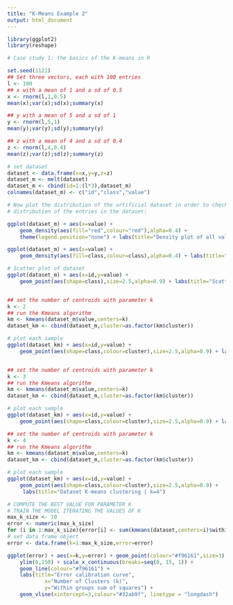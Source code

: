 ```yaml
---
title: "K-Means Example 2"
output: html_document
---
```


```r
library(ggplot2)
library(reshape)

# Case study 1: the basics of the K-means in R

set.seed(1121)
## Set three vectors, each with 100 entries
l <- 100
## x with a mean of 1 and a sd of 0.5
x <- rnorm(l,1,0.5)
mean(x);var(x);sd(x);summary(x)

## y with a mean of 5 and a sd of 1
y <- rnorm(l,5,1)
mean(y);var(y);sd(y);summary(y)

## z with a mean of 4 and a sd of 0.4
z <- rnorm(l,4,0.4)
mean(z);var(z);sd(z);summary(z)

# set dataset
dataset <- data.frame(x=x,y=y,z=z)
dataset_m <- melt(dataset)
dataset_m <- cbind(id=1:(l*3),dataset_m)
colnames(dataset_m) <- c("id","class","value")

# Now plot the distribution of the artificial dataset in order to check out the 
# distribution of the entries in the dataset:

ggplot(dataset_m) + aes(x=value) + 
	geom_density(aes(fill="red",colour="red"),alpha=0.4) +
	theme(legend.position="none") + labs(title="Density plot of all values (omitting classes)")

ggplot(dataset_m) + aes(x=value) + 
	geom_density(aes(fill=class,colour=class),alpha=0.4) + labs(title="Density plot for all classes")

# Scatter plot of dataset
ggplot(dataset_m) + aes(x=id,y=value) + 
	geom_point(aes(shape=class),size=2.5,alpha=0.9) + labs(title="Scatter plot of dataset")


## set the number of centroids with parameter k
k <- 2
## run the Kmeans algorithm
km <- kmeans(dataset_m$value,centers=k)
dataset_km <- cbind(dataset_m,cluster=as.factor(km$cluster))

# plot each sample
ggplot(dataset_km) + aes(x=id,y=value) + 
	geom_point(aes(shape=class,colour=cluster),size=2.5,alpha=0.9) + labs(title="Dataset K-means clustering | k=2")


## set the number of centroids with parameter k
k <- 3
## run the Kmeans algorithm
km <- kmeans(dataset_m$value,centers=k)
dataset_km <- cbind(dataset_m,cluster=as.factor(km$cluster))

# plot each sample
ggplot(dataset_km) + aes(x=id,y=value) + 
	geom_point(aes(shape=class,colour=cluster),size=2.5,alpha=0.9) + labs(title="Dataset K-means clustering | k=3")

## set the number of centroids with parameter k
k <- 4
## run the Kmeans algorithm
km <- kmeans(dataset_m$value,centers=k)
dataset_km <- cbind(dataset_m,cluster=as.factor(km$cluster))

# plot each sample
ggplot(dataset_km) + aes(x=id,y=value) + 
	geom_point(aes(shape=class,colour=cluster),size=2.5,alpha=0.9) + 
     labs(title="Dataset K-means clustering | k=4")

# COMPUTE THE BEST VALUE FOR PARAMETER K
# TRAIN THE MODEL ITERATING THE VALUES OF K
max_k_size <- 10
error <- numeric(max_k_size)
for (i in 1:max_k_size){error[i] <- sum(kmeans(dataset,centers=i)$withinss)}
# set data frame object
error <- data.frame(k=1:max_k_size,error=error)

ggplot(error) + aes(x=k,y=error) + geom_point(colour="#f96161",size=3) + 
	ylim(0,150) + scale_x_continuous(breaks=seq(0, 15, 1)) + 
	geom_line(colour="#f96161") +
	labs(title="Error calibration curve",
			x="Number of Clusters (k)",
			y="Within groups sum of squares") +
	geom_vline(xintercept=3,colour="#32ab9f", linetype = "longdash")
```

